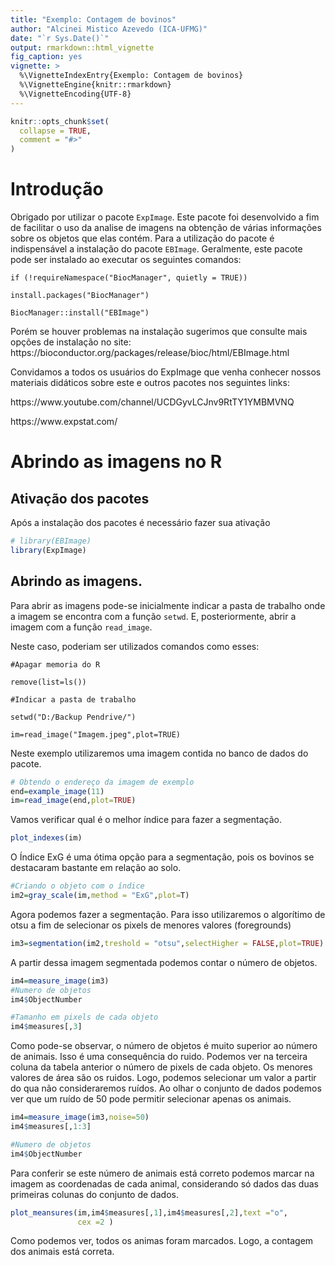 ```yaml
---
title: "Exemplo: Contagem de bovinos"
author: "Alcinei Mistico Azevedo (ICA-UFMG)"
date: "`r Sys.Date()`"
output: rmarkdown::html_vignette
fig_caption: yes
vignette: >
  %\VignetteIndexEntry{Exemplo: Contagem de bovinos}
  %\VignetteEngine{knitr::rmarkdown}
  %\VignetteEncoding{UTF-8}
---
```


```r
knitr::opts_chunk$set(
  collapse = TRUE,
  comment = "#>"
)
```

# Introdução

Obrigado por utilizar o pacote `ExpImage`. Este pacote foi desenvolvido a fim de facilitar o uso da analise de imagens na obtenção de várias informações sobre os objetos que elas contém. Para a utilização do pacote é indispensável a instalação do pacote `EBImage`. Geralmente, este pacote pode ser instalado ao executar os seguintes comandos:

`if (!requireNamespace("BiocManager", quietly = TRUE))`

`install.packages("BiocManager")`

`BiocManager::install("EBImage")`

Porém se houver problemas na instalação sugerimos que consulte mais opções de instalação no site: https://bioconductor.org/packages/release/bioc/html/EBImage.html

Convidamos a todos os usuários do ExpImage que venha conhecer nossos materiais didáticos sobre este e outros pacotes nos seguintes links: 

https://www.youtube.com/channel/UCDGyvLCJnv9RtTY1YMBMVNQ

https://www.expstat.com/

# Abrindo as imagens no R 

## Ativação dos pacotes
Após a instalação dos pacotes é necessário fazer sua ativação

```r
# library(EBImage)
library(ExpImage)
```

## Abrindo as imagens.
Para abrir as imagens pode-se inicialmente indicar a pasta de trabalho onde a imagem se encontra com a função `setwd`. E, posteriormente, abrir a imagem com a função `read_image`.

Neste caso, poderiam ser utilizados comandos como esses:

`#Apagar memoria do R`

`remove(list=ls())`

`#Indicar a pasta de trabalho`

`setwd("D:/Backup Pendrive/")`

`im=read_image("Imagem.jpeg",plot=TRUE)`

Neste exemplo utilizaremos uma imagem contida no banco de dados do pacote.


```r
# Obtendo o endereço da imagem de exemplo
end=example_image(11)
im=read_image(end,plot=TRUE)
```

Vamos verificar qual é o melhor índice para fazer a segmentação.

```r
plot_indexes(im)
```

O Índice ExG é uma ótima opção para a segmentação, pois os bovinos se destacaram bastante em relação ao solo.

```r
#Criando o objeto com o índice
im2=gray_scale(im,method = "ExG",plot=T)

```

Agora podemos fazer a segmentação. Para isso utilizaremos o algorítimo de otsu a fim de selecionar os pixels de menores valores (foregrounds)

```r
im3=segmentation(im2,treshold = "otsu",selectHigher = FALSE,plot=TRUE)

```


A partir dessa imagem segmentada podemos contar o número de objetos.
```r
im4=measure_image(im3)
#Numero de objetos
im4$ObjectNumber

#Tamanho em pixels de cada objeto
im4$measures[,3]
```

Como pode-se observar, o número de objetos é muito superior ao número de animais. Isso é uma consequência do ruido. Podemos ver na terceira coluna da tabela anterior o número de pixels de cada objeto. Os menores valores de área são os ruidos. Logo, podemos selecionar um valor a partir do qua não consideraremos ruídos. Ao olhar o conjunto de dados podemos ver que um ruído de 50  pode permitir selecionar apenas os animais.
```r
im4=measure_image(im3,noise=50)
im4$measures[,1:3]

#Numero de objetos
im4$ObjectNumber
```

Para conferir se este número de animais está correto podemos marcar na imagem as coordenadas de cada animal, considerando só dados das duas primeiras colunas do conjunto de dados.

```r
plot_meansures(im,im4$measures[,1],im4$measures[,2],text ="o",
               cex =2 )
```

Como podemos ver, todos os animas foram marcados. Logo, a contagem dos animais está correta.
